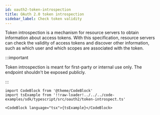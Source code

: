 ```yaml
---
id: oauth2-token-introspection
title: OAuth 2.0 token introspection
sidebar_label: Check token validity
---
```


Token introspection is a mechanism for resource servers to obtain information about access tokens. With this specification,
resource servers can check the validity of access tokens and discover other information, such as which user and which scopes are
associated with the token.

:::important

Token introspection is meant for first-party or internal use only. The endpoint shouldn't be exposed publicly.

:::

```mdx-code-block
import CodeBlock from '@theme/CodeBlock'
import tsExample from '!!raw-loader!../../../code-examples/sdk/typescript/src/oauth2/token-introspect.ts'

<CodeBlock language="tsx">{tsExample}</CodeBlock>
```
